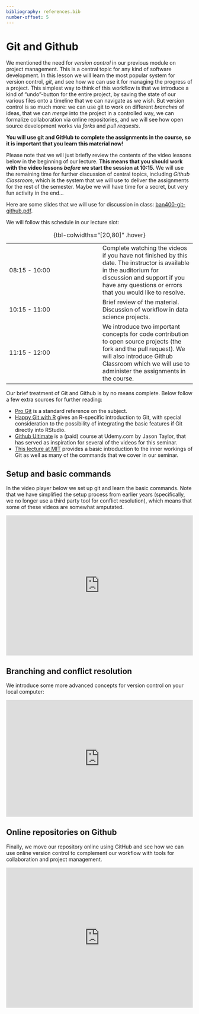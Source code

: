 ```yaml
---
bibliography: references.bib
number-offset: 5
---
```


# Git and Github

We mentioned the need for *version control* in our previous module on project management. This is a central topic for any kind of software development. In this lesson we will learn the most popular system for version control, *git*, and see how we can use it for managing the progress of a project. This simplest way to think of this workflow is that we introduce a kind of "undo"-button for the entire project, by saving the state of our various files onto a timeline that we can navigate as we wish. But version control is so much more: we can use git to work on different *branches* of ideas, that we can *merge* into the project in a controlled way, we can formalize collaboration via online repositories, and we will see how open source development works via *forks* and *pull requests*.

**You will use git and GitHub to complete the assignments in the course, so it is important that you learn this material now!**

Please note that we will just briefly review the contents of the video lessons below in the beginning of our lecture. **This means that you should work with the video lessons *before* we start the session at 10:15.** We will use the remaining time for further discussion of central topics, including *Github Classroom*, which is the system that we will use to deliver the assignments for the rest of the semester. Maybe we will have time for a secret, but very fun activity in the end...

Here are some slides that we will use for discussion in class: [ban400-git-github.pdf](data-and-files/ban400-git-github.pdf).

We will follow this schedule in our lecture slot:

|   |   |
|---|---|
| 08:15 - 10:00 | Complete watching the videos if you have not finished by this date. The instructor is available in the auditorium for discussion and support if you have any questions or errors that you would like to resolve. |
| 10:15 - 11:00 | Brief review of the material. Discussion of workflow in data science projects. |
| 11:15 - 12:00 | We introduce two important concepts for code contribution to open source projects (the fork and the pull request). We will also introduce Github Classroom which we will use to administer the assignments in the course. |

: {tbl-colwidths="[20,80]" .hover}


Our brief treatment of Git and Github is by no means complete. Below follow a few extra sources for further reading:

- [Pro Git](https://git-scm.com/book/en/v2) is a standard reference on the subject.
- [Happy Git with R](https://happygitwithr.com/) gives an R-specific introduction to Git, with special consideration to the possibility of integrating the basic features if Git directly into RStudio.
- [Github Ultimate](https://www.udemy.com/course/github-ultimate/) is a (paid) course at Udemy.com by Jason Taylor, that has served as inspiration for several of the videos for this seminar.
- [This lecture at MIT](https://youtu.be/2sjqTHE0zok) provides a basic introduction to the inner workings of Git as well as many of the commands that we cover in our seminar.

## Setup and basic commands

In the video player below we set up git and learn the basic commands. Note that we have simplified the setup process from earlier years (specifically, we no longer use a third party tool for conflict resolution), which means that some of these videos are somewhat amputated. 

<div style='padding:75% 0 0 0;position:relative;'><iframe src='https://vimeo.com/showcase/10619772/embed' allowfullscreen frameborder='0' style='position:absolute;top:0;left:0;width:100%;height:100%;'></iframe></div>

## Branching and conflict resolution

We introduce some more advanced concepts for version control on your local computer:

<div style='padding:62.5% 0 0 0;position:relative;'><iframe src='https://vimeo.com/showcase/10619859/embed' allowfullscreen frameborder='0' style='position:absolute;top:0;left:0;width:100%;height:100%;'></iframe></div>

## Online repositories on Github

Finally, we move our repository online using GitHub and see how we can use online version control to complement our workflow with tools for collaboration and project management. 

<div style='padding:75% 0 0 0;position:relative;'><iframe src='https://vimeo.com/showcase/10619869/embed' allowfullscreen frameborder='0' style='position:absolute;top:0;left:0;width:100%;height:100%;'></iframe></div>
